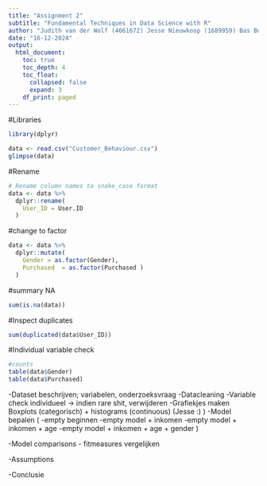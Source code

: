 ```yaml
---
title: "Assignment 2"
subtitle: "Fundamental Techniques in Data Science with R"
author: "Judith van der Wolf (4661672) Jesse Nieuwkoop (1689959) Bas Bouwhuijzen (2130616) Jay de Jager (6990703)"
date: "16-12-2024"
output:
  html_document:
    toc: true
    toc_depth: 4
    toc_float:
      collapsed: false
      expand: 3
    df_print: paged
---
```

#Libraries
```r
library(dplyr)
```

```r
data <- read.csv("Customer_Behaviour.csv")
glimpse(data)
```

#Rename 
```r
# Rename column names to snake_case format
data <- data %>%
  dplyr::rename(
    User_ID = User.ID
  )
```

#change to factor 
```r
data <- data %>%
  dplyr::mutate(
    Gender = as.factor(Gender),
    Purchased  = as.factor(Purchased )
  )
```

#summary NA
```r
sum(is.na(data))
```

#Inspect duplicates
```r
sum(duplicated(data$User_ID))
```

#Individual variable check 
```r
#counts
table(data$Gender)
table(data$Purchased)
```

-Dataset beschrijven; variabelen, onderzoeksvraag
-Datacleaning 
-Variable check individueel -> indien rare shit, verwijderen
-Grafiekjes maken Boxplots (categorisch) + histograms (continuous) (Jesse :) ) 
-Model bepalen (
      -empty beginnen
      -empty model + inkomen
      -empty model + inkomen + age
      -empty model + inkomen + age + gender
      )
      
-Model comparisons - fitmeasures vergelijken 

-Assumptions 
  
  
-Conclusie 
